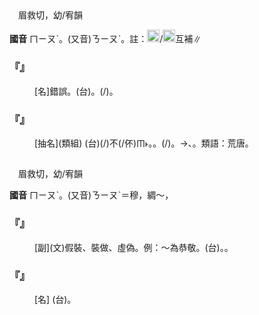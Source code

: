 
=={{ruby|謬|ㄇㄧㄡˋ}}==

　眉救切，幼/宥韻

'''國音''' <rt>ㄇㄧㄡˋ</rt>。(又音)<rt>ㄋㄧㄡˋ</rt>。註：[[File:fa43.png|20px]]/[[File:fa49.png|20px]]互補∥

    

==='''『{{ruby|謬|ㄇㄧㄡˋ}}{{ruby|誤|ㄨˋ}}』'''===
: [名]錯誤。(台){{ruby|錯|ㄘㄜ˪}}{{ruby|誤|ㄫㆦ˫/ㆣㆦ˫}}。{{ruby|無|ㆠㄜˊ}}{{ruby|合|ㄏㄚㆷ ͘/ㄏㄚㆴ ͘}}{{ruby|道|ㄉㄜ˫}}{{ruby|理|ㄌㄧˋ}}(/{{ruby|情|ㄐㄧㄥˊ}}{{ruby|理|ㄌㄧˋ}})。
    

==='''『{{ruby|荒|ㄏㄨㄤ}}{{ruby|謬|ㄇㄧㄡˋ}}』'''===
: [抽名](類組) (台){{ruby|極|ㄍㄧㆤㆶ ͘}}{{ruby|端|ㄉㄨㄢ}}(/{{ruby|極|ㄍㄧㆤㆶ ͘}}{{ruby|其|ㄍㄧˊ}})不(/伓)<rt>ㆬ˫</rt>{{ruby|著|ㄉㄧㄜㆷ ͘}}。{{ruby|錯|ㄘㄜ˪}}{{ruby|誤|ㆣㆦ˫/ㄫㆦ˫}}。{{ruby|非|ㄏㄨㄧ}}{{ruby|常|ㄒㄧㆲˊ}}{{ruby|丌|ㆤ}}{{ruby|無|ㆠㄜˊ}}{{ruby|合|ㄏㄚㆷ ͘}}{{ruby|道|ㄉㄜ˫}}{{ruby|理|ㄌㄧˋ}}(/{{ruby|情|ㄐㄧㄥˊ}}{{ruby|理|ㄌㄧˋ}})。→{{ruby|亂|ㄌㄨㄢ˫}}{{ruby|來|ㄌㄞˊ}}、{{ruby|糊|ㄏㆦˊ}}{{ruby|塗|ㄉㆦˊ}}。類語：荒唐。
    

=={{ruby|繆|ㄇㄧㄡˋ}}==

　眉救切，幼/宥韻

'''國音''' <rt>ㄇㄧㄡˋ</rt>。(又音)<rt>ㄋㄧㄡˋ</rt>{{ruby|。|ㄇㄨˋ}}＝穆{{ruby|。|ㄇㄡˊ}}，綢～{{ruby|。|ㄇㄧㄠˋ}}，

    

==='''『{{ruby|繆|ㄇㄧㄡˋ}}』'''===
: [副](文)假裝、裝做、虛偽。例：～為恭敬。(台){{ruby|假|ㄍㆤˋ}}{{ruby|意|ㄧ˪}}{{ruby|尊|ㄗㄨㄣ}}{{ruby|敬|ㄍㄧㄥ˪}}。{{ruby|假|ㄍㆤˋ}}{{ruby|好|ㄏㄜˋ}}{{ruby|禮|ㄌㆤˋ}}。
    

==='''『{{ruby|紕|ㄆㄧ}}{{ruby|繆|ㄇㄧㄡˋ}}』'''===
: [名] (台){{ruby|錯|ㄘㄜ˪}}{{ruby|誤|ㄫㆦ˫/ㆣㆦ˫}}。
    
